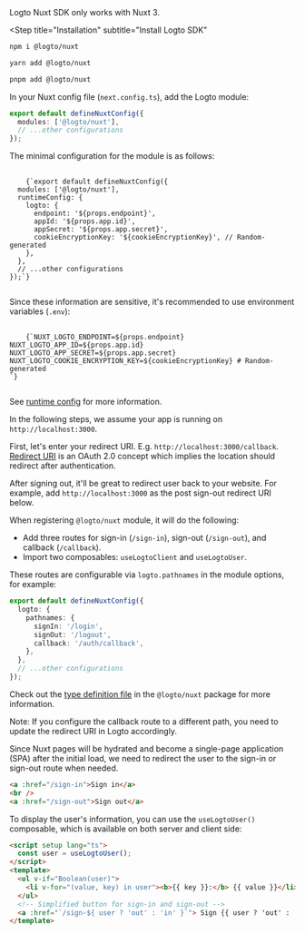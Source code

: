 

<Steps>

<InlineNotification severity="alert">
  Logto Nuxt SDK only works with Nuxt 3.
</InlineNotification>

<Step
  title="Installation"
  subtitle="Install Logto SDK"
>
<Tabs>
<TabItem value="npm" label="npm">

```bash
npm i @logto/nuxt
```

</TabItem>
<TabItem value="yarn" label="Yarn">

```bash
yarn add @logto/nuxt
```

</TabItem>
<TabItem value="pnpm" label="pnpm">

```bash
pnpm add @logto/nuxt
```

</TabItem>
</Tabs>
</Step>

<Step title="Register Logto module">

In your Nuxt config file (`next.config.ts`), add the Logto module:

```ts
export default defineNuxtConfig({
  modules: ['@logto/nuxt'],
  // ...other configurations
});
```

The minimal configuration for the module is as follows:

<pre>
  <code className="language-tsx">
    {`export default defineNuxtConfig({
  modules: ['@logto/nuxt'],
  runtimeConfig: {
    logto: {
      endpoint: '${props.endpoint}',
      appId: '${props.app.id}',
      appSecret: '${props.app.secret}',
      cookieEncryptionKey: '${cookieEncryptionKey}', // Random-generated
    },
  },
  // ...other configurations
});`}
  </code>
</pre>

Since these information are sensitive, it's recommended to use environment variables (`.env`):

<pre>
  <code className="language-bash">
    {`NUXT_LOGTO_ENDPOINT=${props.endpoint}
NUXT_LOGTO_APP_ID=${props.app.id}
NUXT_LOGTO_APP_SECRET=${props.app.secret}
NUXT_LOGTO_COOKIE_ENCRYPTION_KEY=${cookieEncryptionKey} # Random-generated
`}
  </code>
</pre>

See [runtime config](https://nuxt.com/docs/guide/going-further/runtime-config) for more information.

</Step>

<Step title="Configure your app">

<InlineNotification>
  In the following steps, we assume your app is running on <code>http://localhost:3000</code>.
</InlineNotification>

First, let's enter your redirect URI. E.g. `http://localhost:3000/callback`. [Redirect URI](https://www.oauth.com/oauth2-servers/redirect-uris/) is an OAuth 2.0 concept which implies the location should redirect after authentication.

<UriInputField name="redirectUris" />

After signing out, it'll be great to redirect user back to your website. For example, add `http://localhost:3000` as the post sign-out redirect URI below.

<UriInputField name="postLogoutRedirectUris" />

When registering `@logto/nuxt` module, it will do the following:

- Add three routes for sign-in (`/sign-in`), sign-out (`/sign-out`), and callback (`/callback`).
- Import two composables: `useLogtoClient` and `useLogtoUser`.

These routes are configurable via `logto.pathnames` in the module options, for example:

```ts
export default defineNuxtConfig({
  logto: {
    pathnames: {
      signIn: '/login',
      signOut: '/logout',
      callback: '/auth/callback',
    },
  },
  // ...other configurations
});
```

Check out the [type definition file](https://github.com/logto-io/js/blob/HEAD/packages/nuxt/src/runtime/utils/types.ts) in the `@logto/nuxt` package for more information.

Note: If you configure the callback route to a different path, you need to update the redirect URI in Logto accordingly.

</Step>

<Step title="Implement sign-in and sign-out">

Since Nuxt pages will be hydrated and become a single-page application (SPA) after the initial load, we need to redirect the user to the sign-in or sign-out route when needed.

```html
<a :href="/sign-in">Sign in</a>
<br />
<a :href="/sign-out">Sign out</a>
```

</Step>

<Step title="Display user information">

To display the user's information, you can use the `useLogtoUser()` composable, which is available on both server and client side:

```html
<script setup lang="ts">
  const user = useLogtoUser();
</script>
<template>
  <ul v-if="Boolean(user)">
    <li v-for="(value, key) in user"><b>{{ key }}:</b> {{ value }}</li>
  </ul>
  <!-- Simplified button for sign-in and sign-out -->
  <a :href="`/sign-${ user ? 'out' : 'in' }`"> Sign {{ user ? 'out' : 'in' }} </a>
</template>
```

</Step>

<Step title="Checkpoint: Test your app">

<Checkpoint />

</Step>

</Steps>
